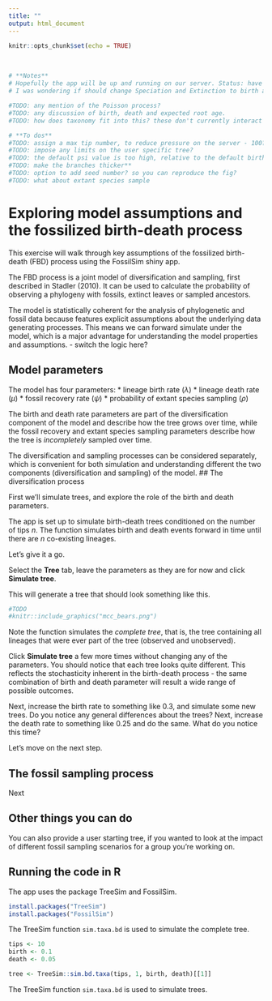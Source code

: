 ```yaml
---
title: ""
output: html_document
---
```


```r
knitr::opts_chunk$set(echo = TRUE)
```

\

```r
# **Notes**
# Hopefully the app will be up and running on our server. Status: have made enquires.
# I was wondering if should change Speciation and Extinction to birth and death rate, since as you point out, these parameters are not strictly equivalent.

#TODO: any mention of the Poisson process?
#TODO: any discussion of birth, death and expected root age.
#TODO: how does taxonomy fit into this? these don't currently interact

# **To dos**
#TODO: assign a max tip number, to reduce pressure on the server - 100?**
#TODO: impose any limits on the user specific tree?
#TODO: the default psi value is too high, relative to the default birth and death rates**
#TODO: make the branches thicker**
#TODO: option to add seed number? so you can reproduce the fig?
#TODO: what about extant species sample

```

# Exploring model assumptions and the fossilized birth-death process

This exercise will walk through key assumptions of the fossilized birth-death (FBD) process using the FossilSim shiny app.

The FBD process is a joint model of diversification and sampling, first described in Stadler (2010). It can be used to calculate the probability of observing a phylogeny with fossils, extinct leaves or sampled ancestors. 

The model is statistically coherent for the analysis of phylogenetic and fossil data because features explicit assumptions about the underlying data generating processes. This means we can forward simulate under the model, which is a major advantage for understanding the model properties and assumptions. - switch the logic here? 

## Model parameters

The model has four parameters:
 * lineage birth rate ($\lambda$)
 * lineage death rate ($\mu$)
 * fossil recovery rate ($\psi$)
 * probability of extant species sampling ($\rho$)
 
The birth and death rate parameters are part of the diversification component of the model and describe how the tree grows over time, while the fossil recovery and extant species sampling parameters describe how the tree is *incompletely* sampled over time. 

The diversification and sampling processes can be considered separately, which is convenient for both  simulation and understanding different the two components (diversification and sampling) of the model. 
## The diversification process

First we'll simulate trees, and explore the role of the birth and death parameters.

The app is set up to simulate birth-death trees conditioned on the number of tips $n$. The function simulates birth and death events forward in time until there are $n$ co-existing lineages. 

Let's give it a go. 

Select the **Tree** tab, leave the parameters as they are for now and click **Simulate tree**. 

This will generate a tree that should look something like this.

```r
#TODO
#knitr::include_graphics("mcc_bears.png")
```

Note the function simulates the *complete tree*, that is, the tree containing all lineages that were ever part of the tree (observed and unobserved).

Click **Simulate tree** a few more times without changing any of the parameters. You should notice that each tree looks quite different. This reflects the stochasticity inherent in the birth-death process - the same combination of birth and death parameter will result a wide range of possible outcomes.

Next, increase the birth rate to something like 0.3, and simulate some new trees. Do you notice any general differences about the trees? Next, increase the death rate to something like 0.25 and do the same. What do you notice this time?

Let's move on the next step.

## The fossil sampling process

Next 

## Other things you can do

You can also provide a user starting tree, if you wanted to look at the impact of different fossil sampling scenarios for a group you're working on.


## Running the code in R

The app uses the package TreeSim and FossilSim. 

```r
install.packages("TreeSim")
install.packages("FossilSim")
```

The TreeSim function `sim.taxa.bd` is used to simulate the complete tree.

```r

tips <- 10
birth <- 0.1
death <- 0.05

tree <- TreeSim::sim.bd.taxa(tips, 1, birth, death)[[1]]
```

The TreeSim function `sim.taxa.bd` is used to simulate trees.

```r

```